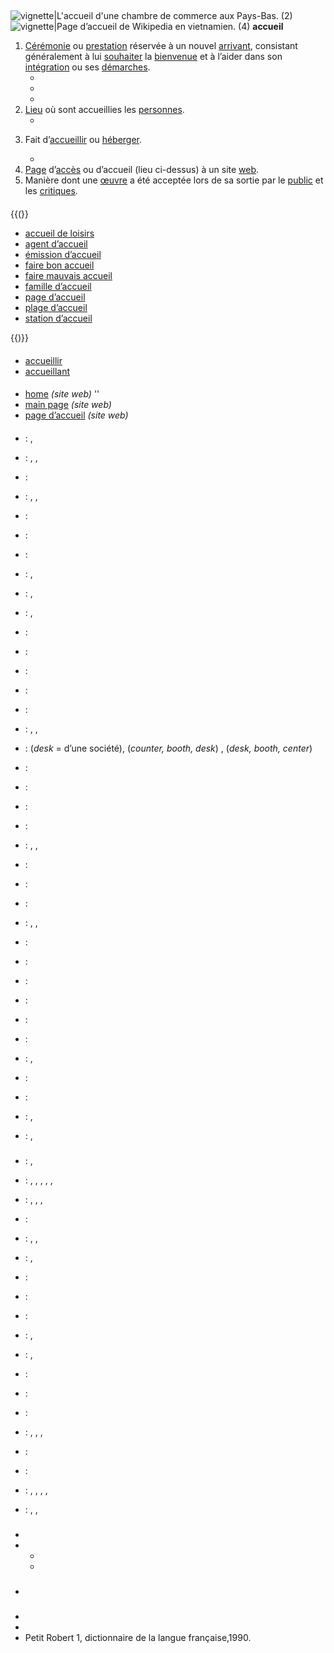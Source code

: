{{voir|Accueil}}

== {{langue|fr}} ==
=== {{S|étymologie}} ===
: {{refnec|lang=fr|{{siècle|XII}} {{déverbal|de=accueillir|lang=fr|m=1}}.}}

=== {{S|nom|fr}} ===
{{fr-rég|a.kœj}}
[[Fichier:De balie van de Kamer van Koophandel, Nassauplein 4. NL-HlmNHA 54014414.JPG|vignette|L''''accueil''' d'une chambre de commerce aux Pays-Bas. (2)]]
[[Fichier:Wikipedia2013.jpg|vignette|Page d’'''accueil''' de Wikipedia en vietnamien. (4)]]
'''accueil''' {{pron|a.kœj|fr}} {{m}}
# [[cérémonie|Cérémonie]] ou [[prestation]] réservée à un nouvel [[arrivant]], consistant généralement à lui [[souhaiter]] la [[bienvenue]] et à l’aider dans son [[intégration]] ou ses [[démarche]]s.
#* {{exemple|Nous réservâmes aux nouveaux venus un '''accueil''' qui fut cordial et empressé, mais le temps n’était pas aux effusions et d’un commun avis, il fallait agir vite.|lang=fr|source={{w|Jean-Baptiste Charcot}}, ''Dans la mer du Groenland'', 1928}}
#* {{exemple|lang=fr|Partout elle avait trouvé bon '''accueil''', prompt assentiment, mais elle se propose d’aller plus outre.|source={{Citation/Jean Rogissart/Passantes d’Octobre/1958}}}}
#* {{exemple|lang=fr|Notre hôte, absent au moment de notre arrivée, ne tarde pas à paraître et me fait l’'''accueil''' auquel je m'attendais de sa part.|source={{w|Frédéric Weisgerber}}, ''Trois mois de campagne au Maroc : étude géographique de la région parcourue'', Paris : Ernest Leroux, 1904, page 38}}
# [[lieu|Lieu]] où sont accueillies les [[personne]]s.
#* {{exemple|lang=fr|À l’'''accueil''', ils t’expliqueront comment aller à son bureau.}}
# {{vieilli|fr}} Fait d’[[accueillir]] ou [[héberger]].
#* {{exemple|lang=fr|Le Maire rappelle au conseil municipal que l’'''accueil''' périscolaire aura lieu à la rentrée de septembre 2008–2009 dans la salle de réunions et le petit local attenant.|source=[[Le Chesne]], Conseil municipal du 27 juin 2008}}
# [[page|Page]] d’[[accès]] ou d’accueil (lieu ci-dessus) à un site [[web]].
# Manière dont une [[œuvre]] a été acceptée lors de sa sortie par le [[public]] et les [[critique]]s.

==== {{S|dérivés}} ====
{{(}}
* [[accueil de loisirs]]
* [[agent d’accueil]]
* [[émission d’accueil]]
* [[faire bon accueil]]
* [[faire mauvais accueil]]
* [[famille d’accueil]]
* [[page d’accueil]]
* [[plage d’accueil]]
* [[station d’accueil]]
{{)}}

==== {{S|apparentés}} ====
* [[accueillir]]
* [[accueillant]]

==== {{S|synonymes}} ====
* [[home]] ''(site web)'' ''{{angl|nocat=1}}
* [[main page]] ''(site web)'' {{angl|nocat=1}}
* [[page d’accueil]] ''(site web)''

==== {{S|traductions}} ====
{{trad-début|Cérémonie|1}}
* {{T|de}} : {{trad+|de|Aufnahme|f}}, {{trad+|de|Empfang|m}}
* {{T|en}} : {{trad+|en|welcome}} {{vieilli|nocat=1}}, {{trad+|en|reception}}, {{trad+|en|acceptance}}
* {{T|ary}} : {{trad|ary|إستقبال}}
* {{T|hr}} : {{trad-|hr|prijam}}, {{trad-|hr|prijem}}, {{trad-|hr|doček}}
* {{T|it}} : {{trad+|it|accoglienza|f}}
* {{T|avk}} : {{trad|avk|emudera}}
* {{T|mg}} : {{trad+|mg|fandraisana}}
* {{T|nl}} : {{trad+|nl|onthaal|n}}, {{trad+|nl|ontvangst|f}}
* {{T|pt}} : {{trad+|pt|recepção|f}}, {{trad+|pt|acolhida|f}}
* {{T|ro}} : {{trad+|ro|primire|f}}, {{trad-|ro|întampinare}}
* {{T|ru}} : {{trad+|ru|приветствие|tr=privetstviye}}
* {{T|sc}} : {{trad-|sc|accoglientzia|f}}
* {{T|sv}} : {{trad+|sv|mottagande}}
* {{T|ta}} : {{trad+|ta|வரவேற்பு|R=varavēṟpu}}
{{trad-fin}}

{{trad-début|Lieu|2}}
* {{T|af}} : {{trad+|af|tuiste}}
* {{T|de}} : {{trad+|de|Empfang|m}}, {{trad+|de|Rezeption|f}}, {{trad+|de|Empfangsbüro|n}}
* {{T|en}} : {{trad+|en|reception}} (''desk'' = d’une société), {{trad+|en|courtesy}} (''counter, booth, desk'') {{États-Unis|nocat=1}}, {{trad+|en|customer service}} (''desk, booth, center'') {{États-Unis|nocat=1}}
* {{T|hr}} : {{trad-|hr|recepcija}}
* {{T|da}} : {{trad+|da|reception|c}}
* {{T|es}} : {{trad+|es|recepción}}
* {{T|avk}} : {{trad|avk|emudexo}}
* {{T|nl}} : {{trad+|nl|onthaal|n}}, {{trad+|nl|balie|f}}, {{trad+|nl|receptie|f}}
* {{T|pt}} : {{trad+|pt|recepção}}
* {{T|ru}} : {{trad+|ru|приём}}
* {{T|sv}} : {{trad+|sv|mottagande}}
{{trad-fin}}

{{trad-début|Fait d’accueillir|3}}
* {{T|de}} : {{trad+|de|Aufnahme|f}}, {{trad+|de|Unterbringung|f}}, {{trad+|de|Beherbergung|f}}
* {{T|en}} : {{trad+|en|reception}}
* {{T|az}} : {{trad+|az|qəbul}}
* {{T|eu}} : {{trad+|eu|harrera}}
* {{T|hr}} : {{trad-|hr|prihvat}}
* {{T|it}} : {{trad+|it|accoglienza|f}}
* {{T|avk}} : {{trad|avk|emudera}}
* {{T|nl}} : {{trad+|nl|onthaal|n}}, {{trad+|nl|ontvangst|m}}
* {{T|pln}} : {{trad|pln|atendimiento}}
* {{T|pt}} : {{trad+|pt|recepção}}
* {{T|ro}} : {{trad-|ro|a întampina}}, {{trad-|ro|a primi}}
* {{T|cs}} : {{trad-|cs|hoštění}}, {{trad+|cs|pohoštění}}
{{cf|lang=fr|accueillir}}
{{trad-fin}}

===== {{S|traductions à trier}} =====
{{trad-début}}
* {{T|af|trier}} : {{trad-|af|ontvangs}}, {{trad-|af|tuis}}
* {{T|de|trier}} : {{trad+|de|Empfang|m}}, {{trad+|de|Annahme}}, {{trad+|de|Aufnahme}}, {{trad+|de|Zusage}}, {{trad-|de|Entgegennahme}}, {{trad+|de|Akzept}}
* {{T|ca|trier}} : {{trad-|ca|acollença}}, {{trad+|ca|acollida}}, {{trad+|ca|acolliment}}, {{trad+|ca|acull}}
* {{T|ht|trier}} : {{trad|ht|bèlantre}}
* {{T|es|trier}} : {{trad+|es|acogida}}, {{trad+|es|aceptación}}, {{trad+|es|admisión}}
* {{T|eo|trier}} : {{trad-|eo|bonvenon}}, {{trad-|eo|akcepto}}
* {{T|fi|trier}} : {{trad+|fi|hyväksyminen}}
* {{T|fy|trier}} : {{trad-|fy|oanfurdigjen}}
* {{T|hu|trier}} : {{trad+|hu|elfogadás}}
* {{T|id|trier}} : {{trad+|id|sambutan}}, {{trad+|id|rumah}}
* {{T|it|trier}} : {{trad+|it|accoglienza}}, {{trad+|it|accoglimento}}
* {{T|la|trier}} : {{trad-|la|acceptatio}}
* {{T|ms|trier}} : {{trad-|ms|penerimaan}}
* {{T|mg}} : {{trad+|mg|fandraisana}}
* {{T|nl|trier}} : {{trad+|nl|ontvangst}}, {{trad+|nl|acceptatie}}, {{trad+|nl|aanneming}}, {{trad+|nl|aanvaarding}}
* {{T|oc|trier}} : {{trad+|oc|acuèlh}}
* {{T|pcd|trier}} : {{trad|pcd|aceùy}}
* {{T|pt|trier}} : {{trad+|pt|bem-vindo}}, {{trad+|pt|aceitação}}, {{trad+|pt|acolhida}}, {{trad+|pt|acolhimento}}, {{trad+|pt|admissão}}
* {{T|scn}} : {{trad-|scn|accogghimentu|m}}, {{trad-|scn|accoglimentu|m}}, {{trad-|scn|accugghimentu|m}}
{{trad-fin}}

=== {{S|prononciation}} ===
* {{pron-rimes|a.kœj|fr}}
* {{pron|a.kœj|fr}}
** {{écouter|lang=fr|France (Paris)|titre=un accueil|ɛ̃.n‿a.kœj|audio=Fr-accueil.ogg}}
** {{écouter|lang=fr|France (Vosges)|a.kœj|audio=LL-Q150 (fra)-LoquaxFR-accueil.wav}}

=== {{S|anagrammes}} ===
{{voir anagrammes|fr}}

=== {{S|voir aussi}} ===
* {{WP}}

=== {{S|références}} ===
* {{R:TLFi}}
* {{Import:DAF8}}
* Petit Robert 1, dictionnaire de la langue française,1990.
